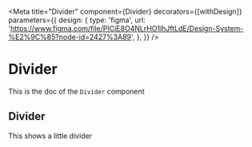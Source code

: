 <!--- Divider.stories.mdx --->


<Meta
  title="Divider"
  component={Divider}
  decorators={[withDesign]}
  parameters={{
    design: {
      type: 'figma',
      url: 'https://www.figma.com/file/PICiE8O4NLrHO1lhJftLdE/Design-System-%E2%9C%85?node-id=2427%3A89',
    },
  }}
/>

# Divider

This is the doc of the `Divider` component

## Divider

This shows a little divider

<Canvas>
  <Story name="base">
    <Box padding={8}>
      <Divider />
    </Box>
  </Story>
</Canvas>
